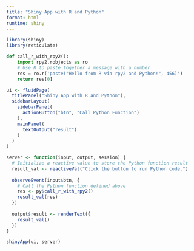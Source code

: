 ```yaml
---
title: "Shiny App with R and Python"
format: html
runtime: shiny
---
```


```r
library(shiny)
library(reticulate)
```

```py
def call_r_with_rpy2():
    import rpy2.robjects as ro
    # Use R to paste together a message with a number
    res = ro.r('paste("Hello from R via rpy2 and Python!", 456)')
    return res[0]
```

```r
ui <- fluidPage(
  titlePanel("Shiny App with R and Python"),
  sidebarLayout(
    sidebarPanel(
      actionButton("btn", "Call Python Function")
    ),
    mainPanel(
      textOutput("result")
    )
  )
)
```

```r
server <- function(input, output, session) {
  # Initialize a reactive value to store the Python function result
  result_val <- reactiveVal("Click the button to run Python code.")
  
  observeEvent(input$btn, {
    # Call the Python function defined above
    res <- py$call_r_with_rpy2()
    result_val(res)
  })
  
  output$result <- renderText({
    result_val()
  })
}
```

```r
shinyApp(ui, server)
```
